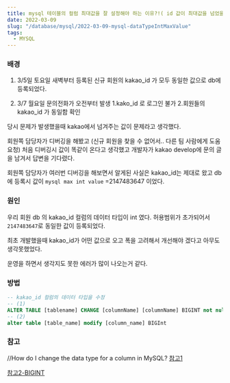 ```yaml
---
title: mysql 테이블의 컬럼 최대값을 잘 설정해야 하는 이유?!( id 값이 최대값을 넘었을 때 경험)
date: 2022-03-09
slug: "/database/mysql/2022-03-09-mysql-dataTypeIntMaxValue"
tags:
  - MYSQL
---
```


### 배경

1. 3/5일 토요일 새벽부터 등록된 신규 회원의 
kakao_id 가 모두 동일한 값으로 db에 등록되었다.
   
2. 3/7 월요일 문의전화가 오전부터 발생
    1.kako_id 로 로그인 불가
    2.회원들의 kakao_id 가 동일함 확인
    
당시 문제가 발생했을때
kakao에서 넘겨주는 값이 문제라고 생각했다.

회원쪽 담당자가 디버깅을 해봤고
(신규 회원을 찾을 수 없어서.. 다른 팀 사람에게 도움 요청)
처음 디버깅시 값이 똑같이 온다고 생각했고
개발자가 kakao develop에 문의 글을 남겨서 답변을 기다렸다.

회원쪽 담당자가 여러번 디버깅을 해보면서 알게된 사실은
kakao_id는 제대로 왔고
db에 등록시 값이 
`mysql max int value` =2147483647
이었다.

### 원인
우리 회원 db 의 kakao_id 컬럼의 데이터 타입이 int 였다.
허용범위가 초가되어서 `2147483647`로 동일한 값이 등록되었다.

최초 개발했을때
kakao_id가 어떤 값으로 오고
폭을 고려해서 개선해야 겠다고 아무도 생각못했었다.

운영을 하면서 생각지도 못한 에러가 많이 나오는거 같다.


### 방법

```sql
-- kakao_id 컬럼의 데이터 타입을 수정
-- (1)
ALTER TABLE [tablename] CHANGE [columnName] [columnName] BIGINT not null default '0'
-- (2)
alter table [table_name] modify [column_name] BIGInt

```

### 참고
//How do I change the data type for a column in MySQL?
[참고1](https://stackoverflow.com/questions/1356866/how-do-i-change-the-data-type-for-a-column-in-mysql)

[참고2-BIGINT](https://dogleg.co.kr/?p=163#zerofill)